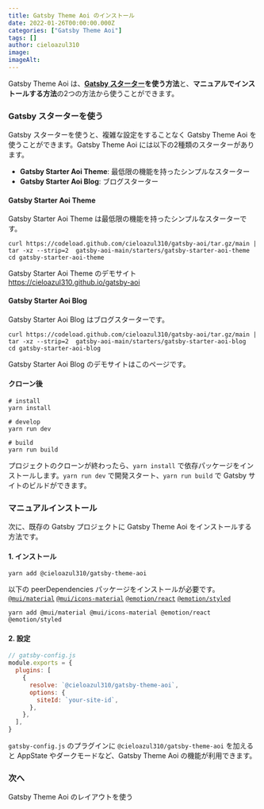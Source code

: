 ```yaml
---
title: Gatsby Theme Aoi のインストール
date: 2022-01-26T00:00:00.000Z
categories: ["Gatsby Theme Aoi"]
tags: []
author: cieloazul310
image: 
imageAlt: 
---
```



Gatsby Theme Aoi は、**[Gatsby スターター]を使う方法**と、**マニュアルでインストールする方法**の2つの方法から使うことができます。

### Gatsby スターターを使う

Gatsby スターターを使うと、複雑な設定をすることなく Gatsby Theme Aoi を使うことができます。Gatsby Theme Aoi には以下の2種類のスターターがあります。

- **Gatsby Starter Aoi Theme**: 最低限の機能を持ったシンプルなスターター
- **Gatsby Starter Aoi Blog**: ブログスターター

#### Gatsby Starter Aoi Theme

Gatsby Starter Aoi Theme は最低限の機能を持ったシンプルなスターターです。

```shell
curl https://codeload.github.com/cieloazul310/gatsby-aoi/tar.gz/main | tar -xz --strip=2  gatsby-aoi-main/starters/gatsby-starter-aoi-theme
cd gatsby-starter-aoi-theme
```

Gatsby Starter Aoi Theme のデモサイト  
<https://cieloazul310.github.io/gatsby-aoi>

#### Gatsby Starter Aoi Blog

Gatsby Starter Aoi Blog はブログスターターです。

```shell
curl https://codeload.github.com/cieloazul310/gatsby-aoi/tar.gz/main | tar -xz --strip=2  gatsby-aoi-main/starters/gatsby-starter-aoi-blog
cd gatsby-starter-aoi-blog
```

Gatsby Starter Aoi Blog のデモサイトはこのページです。

#### クローン後

```shell
# install
yarn install

# develop
yarn run dev

# build
yarn run build
```

プロジェクトのクローンが終わったら、`yarn install` で依存パッケージをインストールします。`yarn run dev` で開発スタート、`yarn run build` で Gatsby サイトのビルドができます。

### マニュアルインストール

次に、既存の Gatsby プロジェクトに Gatsby Theme Aoi をインストールする方法です。

#### 1. インストール

```shell
yarn add @cieloazul310/gatsby-theme-aoi
```

以下の peerDependencies パッケージをインストールが必要です。  
[`@mui/material`](https://www.npmjs.com/package/@mui/material) [`@mui/icons-material`](https://www.npmjs.com/package/@mui/icons-material) [`@emotion/react`](https://www.npmjs.com/package/@emotion/react) [`@emotion/styled`](https://www.npmjs.com/package/@emotion/styled)

```shell
yarn add @mui/material @mui/icons-material @emotion/react @emotion/styled
```

#### 2. 設定

```javascript
// gatsby-config.js
module.exports = {
  plugins: [
    {
      resolve: `@cieloazul310/gatsby-theme-aoi`,
      options: {
        siteId: `your-site-id`,
      },
    },
  ],
}
```

`gatsby-config.js` のプラグインに `@cieloazul310/gatsby-theme-aoi` を加えると AppState やダークモードなど、Gatsby Theme Aoi の機能が利用できます。

### 次へ

<AppLink to="/posts/2022/01/gatsby-theme-aoi-using-layout">
  Gatsby Theme Aoi のレイアウトを使う
</AppLink>

[Gatsby]: https://gatsbyjs.com/ "Gatsby"
[MUI]: https://mui.org/ "MUI"
[TypeScript]: https://typescriptlang.org/ "TypeScript"

[Gatsby テーマ]: https://gatsbyjs.com/docs/themes/ "Themes"
[Gatsby スターター]: https://www.gatsbyjs.com/docs/starters/ "Gatsby Starters"
[Shadowing]: https://www.gatsbyjs.com/docs/how-to/plugins-and-themes/shadowing/ "Shadowing in Gatsby Themes"
[Gatsby Link]: https://www.gatsbyjs.com/docs/reference/built-in-components/gatsby-link/ "Gatsby Link API"
